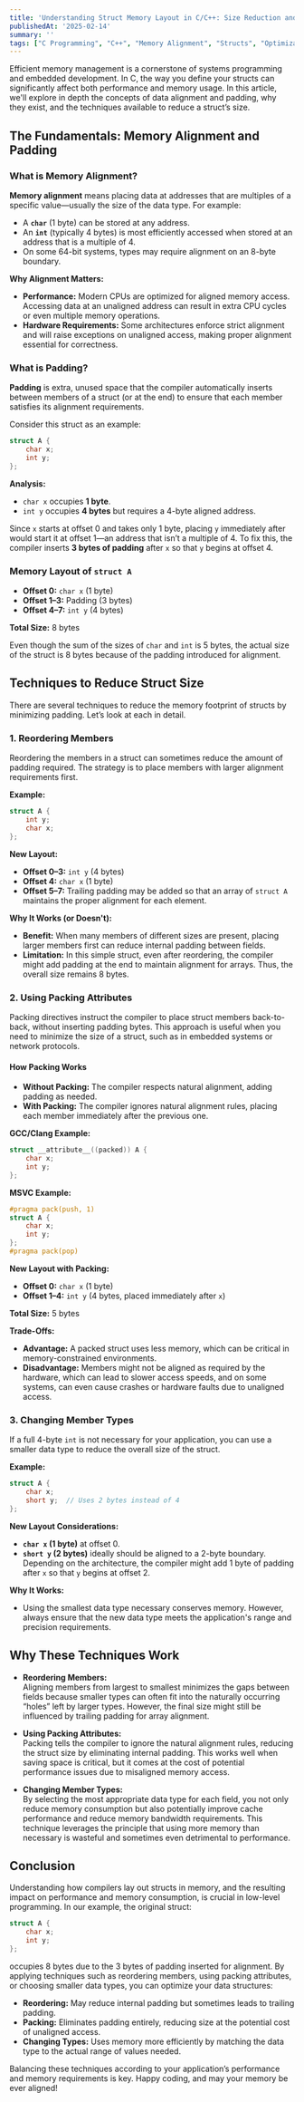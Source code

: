 ```yaml
---
title: 'Understanding Struct Memory Layout in C/C++: Size Reduction and Optimization Techniques'
publishedAt: '2025-02-14'
summary: ''
tags: ["C Programming", "C++", "Memory Alignment", "Structs", "Optimization"]
---
```


Efficient memory management is a cornerstone of systems programming and embedded development. In C, the way you define your structs can significantly affect both performance and memory usage. In this article, we'll explore in depth the concepts of data alignment and padding, why they exist, and the techniques available to reduce a struct’s size.

## The Fundamentals: Memory Alignment and Padding

### What is Memory Alignment?

**Memory alignment** means placing data at addresses that are multiples of a specific value—usually the size of the data type. For example:
- A **`char`** (1 byte) can be stored at any address.
- An **`int`** (typically 4 bytes) is most efficiently accessed when stored at an address that is a multiple of 4.
- On some 64-bit systems, types may require alignment on an 8-byte boundary.

**Why Alignment Matters:**
- **Performance:** Modern CPUs are optimized for aligned memory access. Accessing data at an unaligned address can result in extra CPU cycles or even multiple memory operations.
- **Hardware Requirements:** Some architectures enforce strict alignment and will raise exceptions on unaligned access, making proper alignment essential for correctness.

### What is Padding?

**Padding** is extra, unused space that the compiler automatically inserts between members of a struct (or at the end) to ensure that each member satisfies its alignment requirements.

Consider this struct as an example:

```c
struct A {
    char x;
    int y;
};
```

**Analysis:**
- `char x` occupies **1 byte**.
- `int y` occupies **4 bytes** but requires a 4-byte aligned address.

Since `x` starts at offset 0 and takes only 1 byte, placing `y` immediately after would start it at offset 1—an address that isn’t a multiple of 4. To fix this, the compiler inserts **3 bytes of padding** after `x` so that `y` begins at offset 4.

### Memory Layout of `struct A`

- **Offset 0:** `char x` (1 byte)
- **Offset 1–3:** Padding (3 bytes)
- **Offset 4–7:** `int y` (4 bytes)

**Total Size:** 8 bytes

Even though the sum of the sizes of `char` and `int` is 5 bytes, the actual size of the struct is 8 bytes because of the padding introduced for alignment.

## Techniques to Reduce Struct Size

There are several techniques to reduce the memory footprint of structs by minimizing padding. Let’s look at each in detail.

### 1. Reordering Members

Reordering the members in a struct can sometimes reduce the amount of padding required. The strategy is to place members with larger alignment requirements first.

**Example:**

```c
struct A {
    int y;
    char x;
};
```

**New Layout:**
- **Offset 0–3:** `int y` (4 bytes)
- **Offset 4:** `char x` (1 byte)
- **Offset 5–7:** Trailing padding may be added so that an array of `struct A` maintains the proper alignment for each element.

**Why It Works (or Doesn't):**
- **Benefit:** When many members of different sizes are present, placing larger members first can reduce internal padding between fields.
- **Limitation:** In this simple struct, even after reordering, the compiler might add padding at the end to maintain alignment for arrays. Thus, the overall size remains 8 bytes.

### 2. Using Packing Attributes

Packing directives instruct the compiler to place struct members back-to-back, without inserting padding bytes. This approach is useful when you need to minimize the size of a struct, such as in embedded systems or network protocols.

#### How Packing Works

- **Without Packing:** The compiler respects natural alignment, adding padding as needed.
- **With Packing:** The compiler ignores natural alignment rules, placing each member immediately after the previous one.

**GCC/Clang Example:**

```c
struct __attribute__((packed)) A {
    char x;
    int y;
};
```

**MSVC Example:**

```c
#pragma pack(push, 1)
struct A {
    char x;
    int y;
};
#pragma pack(pop)
```

**New Layout with Packing:**
- **Offset 0:** `char x` (1 byte)
- **Offset 1–4:** `int y` (4 bytes, placed immediately after `x`)

**Total Size:** 5 bytes

**Trade-Offs:**
- **Advantage:** A packed struct uses less memory, which can be critical in memory-constrained environments.
- **Disadvantage:** Members might not be aligned as required by the hardware, which can lead to slower access speeds, and on some systems, can even cause crashes or hardware faults due to unaligned access.

### 3. Changing Member Types

If a full 4-byte `int` is not necessary for your application, you can use a smaller data type to reduce the overall size of the struct.

**Example:**

```c
struct A {
    char x;
    short y;  // Uses 2 bytes instead of 4
};
```

**New Layout Considerations:**
- **`char x` (1 byte)** at offset 0.
- **`short y` (2 bytes)** ideally should be aligned to a 2-byte boundary. Depending on the architecture, the compiler might add 1 byte of padding after `x` so that `y` begins at offset 2.

**Why It Works:**
- Using the smallest data type necessary conserves memory. However, always ensure that the new data type meets the application's range and precision requirements.

## Why These Techniques Work

- **Reordering Members:**  
  Aligning members from largest to smallest minimizes the gaps between fields because smaller types can often fit into the naturally occurring “holes” left by larger types. However, the final size might still be influenced by trailing padding for array alignment.

- **Using Packing Attributes:**  
  Packing tells the compiler to ignore the natural alignment rules, reducing the struct size by eliminating internal padding. This works well when saving space is critical, but it comes at the cost of potential performance issues due to misaligned memory access.

- **Changing Member Types:**  
  By selecting the most appropriate data type for each field, you not only reduce memory consumption but also potentially improve cache performance and reduce memory bandwidth requirements. This technique leverages the principle that using more memory than necessary is wasteful and sometimes even detrimental to performance.

## Conclusion

Understanding how compilers lay out structs in memory, and the resulting impact on performance and memory consumption, is crucial in low-level programming. In our example, the original struct:

```c
struct A {
    char x;
    int y;
};
```

occupies 8 bytes due to the 3 bytes of padding inserted for alignment. By applying techniques such as reordering members, using packing attributes, or choosing smaller data types, you can optimize your data structures:

- **Reordering:** May reduce internal padding but sometimes leads to trailing padding.
- **Packing:** Eliminates padding entirely, reducing size at the potential cost of unaligned access.
- **Changing Types:** Uses memory more efficiently by matching the data type to the actual range of values needed.

Balancing these techniques according to your application’s performance and memory requirements is key. Happy coding, and may your memory be ever aligned!
